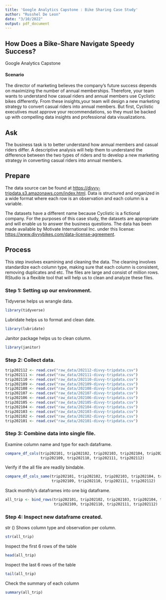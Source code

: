 ```yaml
---
title: 'Google Analytics Capstone : Bike Sharing Case Study'
author: "Russhel De Leon"
date: "3/10/2022"
output: pdf_document
---
```




## How Does a Bike-Share Navigate Speedy Success?
Google Analytics Capstone



#### Scenario
The director of marketing believes the company’s future success depends on maximizing the number of annual memberships. Therefore, your team wants to understand how casual riders and annual members use Cyclistic bikes differently. From these insights,your team will design a new marketing strategy to convert casual riders into annual members. But first, Cyclistic executives must approve your recommendations, so they must be backed up with compelling data insights and professional data visualizations.




## Ask
The business task is to better understand how annual members and casual riders differ. A descriptive analysis will help them to understand the difference between the two types of riders and to develop a new marketing strategy in converting casual riders into annual members.



## Prepare
The data source can be found at <https://divvy-tripdata.s3.amazonaws.com/index.html>. Data is structured and organized in a wide format where each row is an observation and each column is a variable.

The datasets have a different name because Cyclistic is a fictional company. For the purposes of this case study, the datasets are appropriate and will enable us to answer the business questions. The data has been made available by Motivate International Inc. under this license: <https://www.divvybikes.com/data-license-agreement>.



## Process
This step involves examining and cleaning the data. The cleaning involves standardize each column type, making sure that each column is consistent, removing duplicates  and etc. The files are large and consist of million rows. RStudio is a flexible tool that will help us to clean and analyze these files. 




### Step 1: Setting up our environment.

Tidyverse helps us wrangle data. 
```r
library(tidyverse) 
```


Lubridate helps us to format and clean date.
```r
library(lubridate) 
```


Janitor package helps us to clean column. 
```r
library(janitor) 
```



### Step 2: Collect data.
```r
trip202112 <- read.csv("raw_data/202112-divvy-tripdata.csv")
trip202111 <- read.csv("raw_data/202111-divvy-tripdata.csv")
trip202110 <- read.csv("raw_data/202110-divvy-tripdata.csv")
trip202109 <- read.csv("raw_data/202109-divvy-tripdata.csv")
trip202108 <- read.csv("raw_data/202108-divvy-tripdata.csv")
trip202107 <- read.csv("raw_data/202107-divvy-tripdata.csv")
trip202106 <- read.csv("raw_data/202106-divvy-tripdata.csv")
trip202105 <- read.csv("raw_data/202105-divvy-tripdata.csv")
trip202104 <- read.csv("raw_data/202104-divvy-tripdata.csv")
trip202103 <- read.csv("raw_data/202103-divvy-tripdata.csv")
trip202102 <- read.csv("raw_data/202102-divvy-tripdata.csv")
trip202101 <- read.csv("raw_data/202101-divvy-tripdata.csv")

```



### Step 3: Combine data into single file.
Examine column name and type for each dataframe.

```r
compare_df_cols(trip202101, trip202102, trip202103, trip202104, trip202105, trip202106, trip202107, trip202108, 
                trip202109, trip202110, trip202111, trip202112)
```


Verify if the all file are readily bindable.
```r
compare_df_cols_same(trip202101, trip202102, trip202103, trip202104, trip202105, trip202106, trip202107, trip202108, 
                     trip202109, trip202110, trip202111, trip202112)

```


Stack monthly's dataframes into one big dataframe. 
```r
all_trip <- bind_rows(trip202101, trip202102, trip202103, trip202104, trip202105, trip202106, trip202107, trip202108, 
                      trip202109, trip202110, trip202111, trip202112)
```


### Step 4: Inspect new dataframe created. 

str () Shows column type and observation per column.
```r
str(all_trip)
```


Inspect the first 6 rows of the table
```r
head(all_trip)
```


Inspect the last 6 rows of the table
```r
tail(all_trip)
```


Check the summary of each column
```r
summary(all_trip)
```


